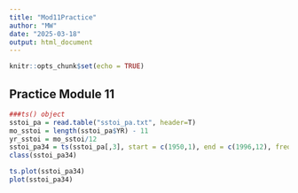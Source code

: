 ```yaml
---
title: "Mod11Practice"
author: "MW"
date: "2025-03-18"
output: html_document
---
```


```r
knitr::opts_chunk$set(echo = TRUE)
```

## Practice Module 11

```r
###ts() object
sstoi_pa = read.table("sstoi_pa.txt", header=T)
mo_sstoi = length(sstoi_pa$YR) - 11
yr_sstoi = mo_sstoi/12
sstoi_pa34 = ts(sstoi_pa[,3], start = c(1950,1), end = c(1996,12), frequency = 12)
class(sstoi_pa34)
```
```r
ts.plot(sstoi_pa34)
plot(sstoi_pa34)
```
